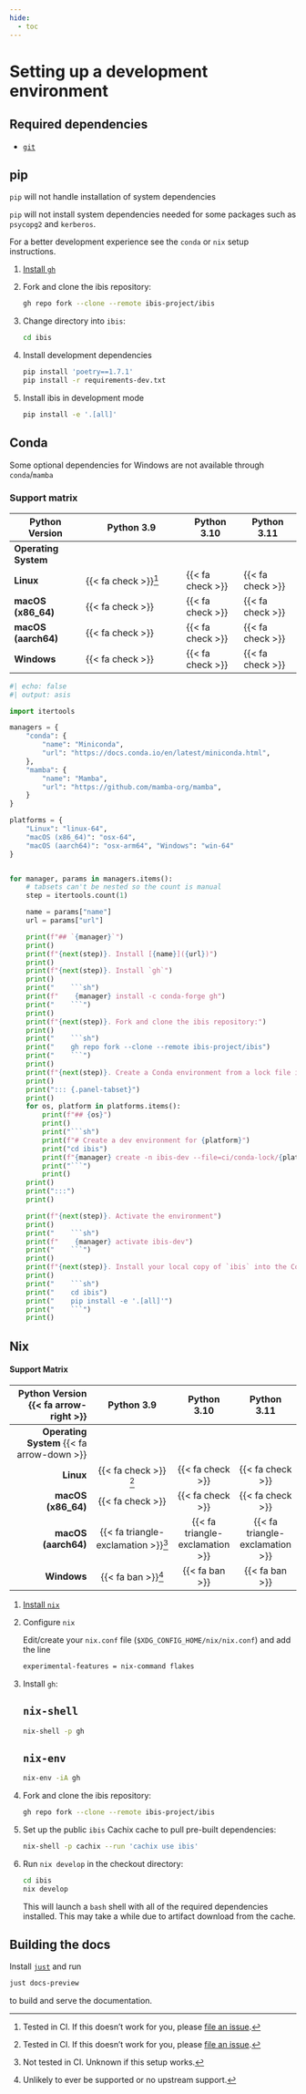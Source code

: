 ```yaml
---
hide:
  - toc
---
```


# Setting up a development environment

## Required dependencies

- [`git`](https://git-scm.com/)

::: {.panel-tabset}

## pip

::: {.callout-warning}
`pip` will not handle installation of system dependencies

`pip` will not install system dependencies needed for some packages such as `psycopg2` and `kerberos`.

For a better development experience see the `conda` or `nix` setup instructions.
:::

1. [Install `gh`](https://cli.github.com/manual/installation)

1. Fork and clone the ibis repository:

   ```sh
   gh repo fork --clone --remote ibis-project/ibis
   ```

1. Change directory into `ibis`:

   ```sh
   cd ibis
   ```

1. Install development dependencies

   ```sh
   pip install 'poetry==1.7.1'
   pip install -r requirements-dev.txt
   ```

1. Install ibis in development mode

   ```sh
   pip install -e '.[all]'
   ```

## Conda

::: {.callout-note}
Some optional dependencies for Windows are not available through `conda`/`mamba`
:::

### Support matrix

| Python Version       | Python 3.9                   | Python 3.10      | Python 3.11      |
| -------------------- | ---------------------------- | ---------------- | ---------------- |
| **Operating System** |                              |                  |                  |
| **Linux**            | {{< fa check >}}[^supported] | {{< fa check >}} | {{< fa check >}} |
| **macOS (x86_64)**   | {{< fa check >}}             | {{< fa check >}} | {{< fa check >}} |
| **macOS (aarch64)**  | {{< fa check >}}             | {{< fa check >}} | {{< fa check >}} |
| **Windows**          | {{< fa check >}}             | {{< fa check >}} | {{< fa check >}} |

::: {.panel-tabset}

```python
#| echo: false
#| output: asis

import itertools

managers = {
    "conda": {
        "name": "Miniconda",
        "url": "https://docs.conda.io/en/latest/miniconda.html",
    },
    "mamba": {
        "name": "Mamba",
        "url": "https://github.com/mamba-org/mamba",
    }
}

platforms = {
    "Linux": "linux-64",
    "macOS (x86_64)": "osx-64",
    "macOS (aarch64)": "osx-arm64", "Windows": "win-64"
}


for manager, params in managers.items():
    # tabsets can't be nested so the count is manual
    step = itertools.count(1)

    name = params["name"]
    url = params["url"]

    print(f"## `{manager}`")
    print()
    print(f"{next(step)}. Install [{name}]({url})")
    print()
    print(f"{next(step)}. Install `gh`")
    print()
    print("    ```sh")
    print(f"    {manager} install -c conda-forge gh")
    print("    ```")
    print()
    print(f"{next(step)}. Fork and clone the ibis repository:")
    print()
    print("    ```sh")
    print("    gh repo fork --clone --remote ibis-project/ibis")
    print("    ```")
    print()
    print(f"{next(step)}. Create a Conda environment from a lock file in the repo:")
    print()
    print("::: {.panel-tabset}")
    print()
    for os, platform in platforms.items():
        print(f"## {os}")
        print()
        print("```sh")
        print(f"# Create a dev environment for {platform}")
        print("cd ibis")
        print(f"{manager} create -n ibis-dev --file=ci/conda-lock/{platform}/3.10.lock")
        print("```")
        print()
    print()
    print(":::")
    print()

    print(f"{next(step)}. Activate the environment")
    print()
    print("    ```sh")
    print(f"    {manager} activate ibis-dev")
    print("    ```")
    print()
    print(f"{next(step)}. Install your local copy of `ibis` into the Conda environment")
    print()
    print("    ```sh")
    print("    cd ibis")
    print("    pip install -e '.[all]'")
    print("    ```")
    print()
```

:::

## Nix

#### Support Matrix

|      Python Version {{< fa arrow-right >}} |                Python 3.9                 |           Python 3.10           |           Python 3.11           |
| -----------------------------------------: | :---------------------------------------: | :-----------------------------: | :-----------------------------: |
| **Operating System** {{< fa arrow-down >}} |                                           |                                 |                                 |
|                                  **Linux** |       {{< fa check >}} [^supported]       |        {{< fa check >}}         |        {{< fa check >}}         |
|                         **macOS (x86_64)** |             {{< fa check >}}              |        {{< fa check >}}         |        {{< fa check >}}         |
|                        **macOS (aarch64)** | {{< fa triangle-exclamation >}}[^unknown] | {{< fa triangle-exclamation >}} | {{< fa triangle-exclamation >}} |
|                                **Windows** |         {{< fa ban >}}[^unlikely]         |         {{< fa ban >}}          |         {{< fa ban >}}          |

1.  [Install `nix`](https://nixos.org/download.html)
1.  Configure `nix`

    Edit/create your `nix.conf` file (`$XDG_CONFIG_HOME/nix/nix.conf`) and add the line

    ```sh
    experimental-features = nix-command flakes
    ```

1.  Install `gh`:

    ::: {.panel-tabset}

    ## `nix-shell`

    ```sh
    nix-shell -p gh
    ```

    ## `nix-env`

    ```sh
    nix-env -iA gh
    ```

    :::

1.  Fork and clone the ibis repository:

    ```sh
    gh repo fork --clone --remote ibis-project/ibis
    ```

1.  Set up the public `ibis` Cachix cache to pull pre-built dependencies:

    ```sh
    nix-shell -p cachix --run 'cachix use ibis'
    ```

1.  Run `nix develop` in the checkout directory:

    ```sh
    cd ibis
    nix develop
    ```

    This will launch a `bash` shell with all of the required dependencies installed.
    This may take a while due to artifact download from the cache.

:::

## Building the docs

Install [`just`](https://just.systems/man/en/chapter_4.html) and run

```bash
just docs-preview
```

to build and serve the documentation.

[^supported]: Tested in CI. If this doesn't work for you, please [file an issue](https://github.com/ibis-project/ibis/issues/new).
[^unknown]: Not tested in CI. Unknown if this setup works.
[^unlikely]: Unlikely to ever be supported or no upstream support.
